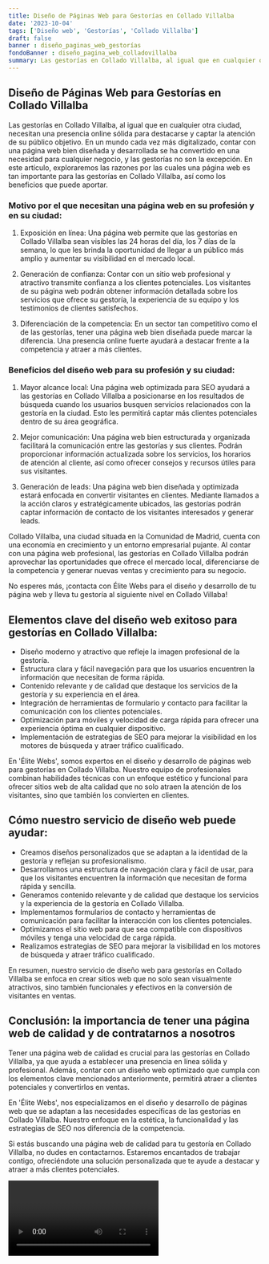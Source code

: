 ```yaml
---
title: Diseño de Páginas Web para Gestorías en Collado Villalba
date: '2023-10-04'
tags: ['Diseño web', 'Gestorías', 'Collado Villalba']
draft: false
banner : diseño_paginas_web_gestorías
fondoBanner : diseño_pagina_web_colladovillalba
summary: Las gestorías en Collado Villalba, al igual que en cualquier otra ciudad, necesitan una presencia online sólida para destacarse y captar la atención de su público objetivo. En un mundo cada vez más digitalizado, contar con una página web bien diseñada y desarrollada se ha convertido en una necesidad para cualquier negocio, y las gestorías no son la excepción. En este artículo, exploraremos las razones por las cuales una página web es tan importante para las gestorías en Collado Villalba, así como los beneficios que puede aportar.
---
```


## Diseño de Páginas Web para Gestorías en Collado Villalba

Las gestorías en Collado Villalba, al igual que en cualquier otra ciudad, necesitan una presencia online sólida para destacarse y captar la atención de su público objetivo. En un mundo cada vez más digitalizado, contar con una página web bien diseñada y desarrollada se ha convertido en una necesidad para cualquier negocio, y las gestorías no son la excepción. En este artículo, exploraremos las razones por las cuales una página web es tan importante para las gestorías en Collado Villalba, así como los beneficios que puede aportar.

### Motivo por el que necesitan una página web en su profesión y en su ciudad:

1. Exposición en línea: Una página web permite que las gestorías en Collado Villalba sean visibles las 24 horas del día, los 7 días de la semana, lo que les brinda la oportunidad de llegar a un público más amplio y aumentar su visibilidad en el mercado local.

2. Generación de confianza: Contar con un sitio web profesional y atractivo transmite confianza a los clientes potenciales. Los visitantes de su página web podrán obtener información detallada sobre los servicios que ofrece su gestoría, la experiencia de su equipo y los testimonios de clientes satisfechos.

3. Diferenciación de la competencia: En un sector tan competitivo como el de las gestorías, tener una página web bien diseñada puede marcar la diferencia. Una presencia online fuerte ayudará a destacar frente a la competencia y atraer a más clientes.

### Beneficios del diseño web para su profesión y su ciudad:

1. Mayor alcance local: Una página web optimizada para SEO ayudará a las gestorías en Collado Villalba a posicionarse en los resultados de búsqueda cuando los usuarios busquen servicios relacionados con la gestoría en la ciudad. Esto les permitirá captar más clientes potenciales dentro de su área geográfica.

2. Mejor comunicación: Una página web bien estructurada y organizada facilitará la comunicación entre las gestorías y sus clientes. Podrán proporcionar información actualizada sobre los servicios, los horarios de atención al cliente, así como ofrecer consejos y recursos útiles para sus visitantes.

3. Generación de leads: Una página web bien diseñada y optimizada estará enfocada en convertir visitantes en clientes. Mediante llamados a la acción claros y estratégicamente ubicados, las gestorías podrán captar información de contacto de los visitantes interesados y generar leads.

Collado Villalba, una ciudad situada en la Comunidad de Madrid, cuenta con una economía en crecimiento y un entorno empresarial pujante. Al contar con una página web profesional, las gestorías en Collado Villalba podrán aprovechar las oportunidades que ofrece el mercado local, diferenciarse de la competencia y generar nuevas ventas y crecimiento para su negocio.

No esperes más, ¡contacta con Élite Webs para el diseño y desarrollo de tu página web y lleva tu gestoría al siguiente nivel en Collado Villaba!

<GifSeo />

<Cta />

## Elementos clave del diseño web exitoso para gestorías en Collado Villalba:

- Diseño moderno y atractivo que refleje la imagen profesional de la gestoría.
- Estructura clara y fácil navegación para que los usuarios encuentren la información que necesitan de forma rápida.
- Contenido relevante y de calidad que destaque los servicios de la gestoría y su experiencia en el área.
- Integración de herramientas de formulario y contacto para facilitar la comunicación con los clientes potenciales.
- Optimización para móviles y velocidad de carga rápida para ofrecer una experiencia óptima en cualquier dispositivo.
- Implementación de estrategias de SEO para mejorar la visibilidad en los motores de búsqueda y atraer tráfico cualificado.

En 'Élite Webs', somos expertos en el diseño y desarrollo de páginas web para gestorías en Collado Villalba. Nuestro equipo de profesionales combinan habilidades técnicas con un enfoque estético y funcional para ofrecer sitios web de alta calidad que no solo atraen la atención de los visitantes, sino que también los convierten en clientes.

## Cómo nuestro servicio de diseño web puede ayudar:

- Creamos diseños personalizados que se adaptan a la identidad de la gestoría y reflejan su profesionalismo.
- Desarrollamos una estructura de navegación clara y fácil de usar, para que los visitantes encuentren la información que necesitan de forma rápida y sencilla.
- Generamos contenido relevante y de calidad que destaque los servicios y la experiencia de la gestoría en Collado Villalba.
- Implementamos formularios de contacto y herramientas de comunicación para facilitar la interacción con los clientes potenciales.
- Optimizamos el sitio web para que sea compatible con dispositivos móviles y tenga una velocidad de carga rápida.
- Realizamos estrategias de SEO para mejorar la visibilidad en los motores de búsqueda y atraer tráfico cualificado.

En resumen, nuestro servicio de diseño web para gestorías en Collado Villalba se enfoca en crear sitios web que no solo sean visualmente atractivos, sino también funcionales y efectivos en la conversión de visitantes en ventas.

## Conclusión: la importancia de tener una página web de calidad y de contratarnos a nosotros

Tener una página web de calidad es crucial para las gestorías en Collado Villalba, ya que ayuda a establecer una presencia en línea sólida y profesional. Además, contar con un diseño web optimizado que cumpla con los elementos clave mencionados anteriormente, permitirá atraer a clientes potenciales y convertirlos en ventas.

En 'Élite Webs', nos especializamos en el diseño y desarrollo de páginas web que se adaptan a las necesidades específicas de las gestorías en Collado Villalba. Nuestro enfoque en la estética, la funcionalidad y las estrategias de SEO nos diferencia de la competencia.

Si estás buscando una página web de calidad para tu gestoría en Collado Villalba, no dudes en contactarnos. Estaremos encantados de trabajar contigo, ofreciéndote una solución personalizada que te ayude a destacar y atraer a más clientes potenciales.

<Video />

<CtaBot job='Gestorías' city='Collado Villalba'/>

<Gmaps query='Collado Villalba+españa+maps' />